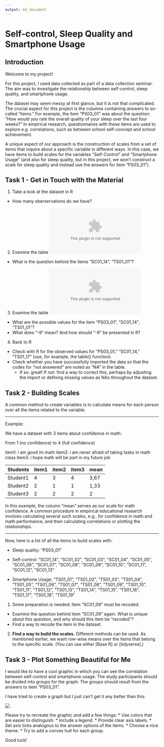 ```yaml
---
output: md_document
---
```


# Self-control, Sleep Quality and Smartphone Usage 

## Introduction

Welcome to my project!

For this project, I used data collected as part of a data collection seminar. The aim was to investigate the relationship between self-control, sleep quality, and smartphone usage.

The dataset may seem messy at first glance, but it is not that complicated. The crucial aspect for this project is the columns containing answers to so-called "items." For example, the item "PS03_01" was about the question: "How would you rate the overall quality of your sleep over the last four weeks?" In empirical research, questionnaires with these items are used to explore e.g. correlations, such as between school self-concept and school achievement.

A unique aspect of our approach is the construction of scales from a set of items that inquire about a specific variable in different ways. In this case, we have items to build scales for the variables "Self-Control" and "Smartphone Usage" (and also for sleep quality, but in this project, we won't construct a scale for sleep quality and instead use the answers for item "PS03_01").


## Task 1 - Get in Touch with the Material

1. Take a look at the dataset in R
* How many oberservations do we have?

2. Examine the table [![](variables_smaschkon_2023-02-11_09-24.csv)](variables_smaschkon_2023-02-11_09-24.csv)
* What is the question behind the items "SC01_14", "TS01_01"?

3. Examine the table [![](values_smaschkon_2023-02-11_09-24.csv)](values_smaschkon_2023-02-11_09-24.csv)
* What are the possible values for the item "PS03_01", "SC01_14", "TS01_01"?
* What does "-9" mean? And how should "-9" be presented in R?

4. Back to R
* Check with R for the observed values for "PS03_01," "SC01_14," "TS01_17" (use, for example, the table() function).
* Check whether you have successfully imported the data so that the codes for "not answered" are noted as "NA" in the table.
	* If so: great! If not: find a way to correct this, perhaps by adjusting the import or defining missing values as NAs throughout the dataset.


## Task 2 - Building Scales

A common method to create variables is to calculate means for each person over all the items related to the variable. 

--------

Example: 

We have a dataset with 3 items about confidence in math:

From 1 (no confidence) to 4 (full confidence)

item1: i am good im math
item2: i am never afraid of taking tasks in math class
item3: i hope math will be part in my future job


Students | item1 | item2 | item3 | mean  |
-------- | ----- | ----- | ----- | ----- |
Student1 |   4   |   3   |   4   | 3,67  |
Student2 |   2   |   1   |   1   | 1,33  |
Student3 |   2   |   2   |   2   |   2   |

In this example, the column "mean" serves as our scale for math confidence. A common procedure in empirical educational research involves calculating several such scales, e.g., for confidence in math and math performance, and then calculating correlations or plotting the relationships.

--------

Now, here is a list of all the items to build scales with:

* Sleep quality: 
"PS03_01"

* Self-control: 
"SC01_14", "SC01_02", "SC01_03", "SC01_04", "SC01_05", "SC01_06", 
"SC01_07", "SC01_08", "SC01_09", "SC01_10", "SC01_11", "SC01_12",
"SC01_13"

* Smartphone Usage:
"TS01_01", "TS01_02", "TS01_03", "TS01_04", "TS01_05", "TS01_06",
"TS01_07", "TS01_08", "TS01_09", "TS01_10", "TS01_11", "TS01_12",
"TS01_13", "TS01_14", "TS01_15", "TS01_16", "TS01_17", "TS01_18",
"TS01_19"


1. Some preparation is needed: Item "SC01_09" must be recoded. 
* Examine the question behind item "SC01_09" again. What is unique about this question, and why should this item be "recoded"?
* Find a way to recode the item in the dataset.

2. **Find a way to build the scales.** Different methods can be used. As mentioned earlier, we want row-wise means over the items that belong to the specific scale. (You can use either [Base R] or [tidyverse].)


## Task 3 - Plot Something Beautiful for Me

I would like to have a cool graphic in which you can see the correlation between self-control and smartphone usage. The study participants should be divided into groups for the graph: The groups should result from the answers to item "PS03_01". 

I have tried to create a graph but I just can't get it any better than this:

![](Rplot.png)

Please try to recreate the graphic and add a few things:
* Use colors that are easier to distinguish.
* Include a legend.
* Provide clear axis labels.
* Set axis ticks analogous to the answer options of the items.
* Choose a nice theme.
* Try to add a convex hull for each group.

Good luck!

